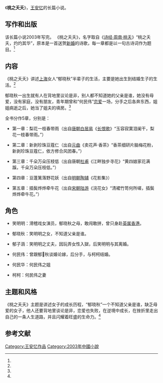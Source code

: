{{Infobox book 
| 图像      = <!-- [[File:|200px]] -->
| 图像说明  = 
| 书名      = 《桃之夭夭》
| 作者      = [[王安忆|王安忆]]
| 原名      = 
| 译者      = 
| 插图      = 
| 封面设计  = 
| 出版地    = 上海市
| 语言      = [[简体中文|简体中文]]
| 系列      = 
| 题材      = 
| 类型      = 长篇小说
| 出版者    = 上海文艺出版社
| 出版日期  = 2003年12月1日
| 中文版    = 
| 媒介      = 印刷（平装书）
| 页数      = 278
| 开本      = 
| isbn      = 9787532126217
| oclc      = 
| 杜威十进制图书分类法= 
| 美国国会图书馆图书分类法= 
| 上一部作品= 
| 下一部作品= 
| 引用      = 
| 被引用    = 
}}
《'''桃之夭夭'''》，[[王安忆|王安忆]]的长篇小说。

==写作和出版==
该长篇小说2003年写完。
《桃之夭夭》，名字取自《[[诗经|诗经·周南·桃夭]]》“桃之夭夭，灼灼其华”，原本是一首送贺[[婚姻|新婚]]的诗歌，每一章都是以一句古诗词作为题目。<ref name="wolf" />

==内容==
《桃之夭夭》讲述[[上海市|上海]]女人“郁晓秋”半辈子的生活，主要是她出生到结婚生子的生活。<ref name="bee" />

郁晓秋一出生就有人在背地里议论是非，别人都不知道她的父亲是谁，她没有母爱，没有家庭，没有朋友，青年期曾和“何民伟”[[恋爱|恋爱]]一场，分手之后各奔东西，姐姐病逝之后，她当了姐夫的填房。<ref name="bee" />

全书分作5章，分别是：

*第一章：梨花一枝春带雨（出自[[唐朝|唐朝]][[白居易|白居易]]《[[长恨歌|长恨歌]]》“玉容寂寞泪阑干，梨花一枝春带雨。”）

*第二章：新剥珍珠豆蔻仁（出自[[元曲|元曲]]《卖花声·香茶》“香茶细研片脑梅花粉，新剥珍珠豆蔻仁，依方修合风团春。”）

*第三章：千朵万朵压枝低（出自唐朝[[杜甫|杜甫]]《江畔独步寻花》“黄四娘家花满蹊，千朵万朵压枝低。”）

*第四章：豆蓬篱落野花妖（出自[[明朝|明朝]][[陶辅|陶辅]]《花影集》）

*第五章：插鬓烨烨牵牛花（出自[[宋朝|宋朝]][[陆游|陆游]]《浣花女》“清裙竹笥何所嗟，插鬓烨烨牵牛花。”）

==角色==
*笑明明：滑稽戏女演员，郁晓秋之母，敢闯敢拼，曾只身赴[[英属香港|英属香港]]。

*郁晓秋：笑明明之女，不知道父亲是谁。

*郁子涵：笑明明之丈夫，因玩弄女性入獄，后笑明明与其离婚。

*何民伟：曾跟郁秋谈婚论嫁，后分手，与柯柯结婚。

*何民华：何民伟之姐

*柯柯：何民伟之妻

==主题和风格==
《桃之夭夭》主题是讲述女子的成长历程，“郁晓秋”一个不知道父亲是谁，缺乏母爱的女子，他人还要背地里谈论是非，恋爱也失败，在逆境中成长，在挫折里走出自己的一条人生道路，并且闪耀着旺盛的生命力。<ref name="at" />

==参考文献==
{{reflist|refs=
<ref name="at">{{cite web |url=http://www.china.com.cn/chinese/RS/507872.htm |title=读王安忆的《桃之夭夭》 |accessdate=2014-02-01 |date=2004-02-09 |work=中国网 |author1=考萍萍 |archive-date=2016-03-05 |archive-url=https://web.archive.org/web/20160305040020/http://www.china.com.cn/chinese/RS/507872.htm |dead-url=no }}</ref>

<ref name="bee">{{cite web |url=http://ent.sina.com.cn/2004-02-04/2317292136.html |title=王安忆新著《桃之夭夭》 |accessdate=2014-02-01 |date=2004-02-04 |work=新浪 |archive-date=2016-03-04 |archive-url=https://web.archive.org/web/20160304142517/http://ent.sina.com.cn/2004-02-04/2317292136.html |dead-url=no }}</ref>

<ref name="wolf">{{cite web|url=http://www.chinawriter.com.cn/2007/2007-01-19/47050.html|title=王安忆：我不是上海的代言人|accessdate=2014-02-01|date=2007-01-19|work=新浪|archive-date=2016-03-04|archive-url=https://web.archive.org/web/20160304201652/http://www.chinawriter.com.cn/2007/2007-01-19/47050.html|dead-url=no}}</ref>
}}

{{王安忆作品}}

{{DEFAULTSORT:T桃}}
[[Category:王安忆作品|Category:王安忆作品]]
[[Category:2003年中國小說|Category:2003年中國小說]]